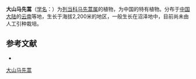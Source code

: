 {{Speciesbox
| name = 大山马先蒿
| status = 
| status_system = 
| image =
| genus = Pedicularis
| species = tachanensis
| authority = Bonati
}}

'''大山马先蒿'''（[[学名|学名]]：{{lang|la|''Pedicularis tachanensis''}}）为[[列当科|列当科]][[马先蒿属|马先蒿属]]的植物，为中国的特有植物。分布于[[中国大陆|中国大陆]]的[[云南|云南]]等地，生长于海拔2,200米的地区，一般生长在沼泽地中，目前尚未由人工引种栽培。

== 参考文献 ==
<div class="references-small">
* {{cite web| url =http://www.bioinfo.cn/db05/KmzwSpecies.php?action=view&id=21487| title =大山马先蒿| work =《中国高等植物数据库全库》| publisher =中国科学院微生物研究所| author =昆明植物研究所| accessdate =2009-02-25| deadurl =yes| archiveurl =https://web.archive.org/web/20160305083609/http://www.bioinfo.cn/db05/KmzwSpecies.php?action=view&id=21487| archivedate =2016-03-05}}
</div>
{{Taxonbar|from=Q15231207}}

[[Category:马先蒿属|大山马先蒿]]


{{植物小作品}}